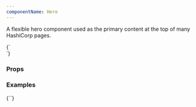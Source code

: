 ```yaml
---
componentName: Hero
---
```


A flexible hero component used as the primary content at the top of many HashiCorp pages.

<LiveComponent>
{`
  <section>
    <div>
      <Hero
        backgroundColor={'black'}
        appearance={'dark'}
        solution={'infrastructure'}
        eyebrow={'EYEBROW'}
        heading={'Display copy'}
        description={'Body copy, pharetra pellentesque sed elementum risus accumsan et. Tristique tortor, morbi vivamus nibh mollis. Ultrices aliquet sit nibh consequat quam'}
        ctas={[
          {
            title: "Primary CTA",
            href: "https://www.hashicorp.com",
            type: 'button'
          },
          {
            title: "Secondary CTA",
            href: "https://www.hashicorp.com",
            type: 'standalone-link'
          }
        ]}
        url={"https://hashicorp.wistia.com/medias/glovs5atuj"}
        smallImage={'https://www.datocms-assets.com/2885/1669837469-frame-1.svg'}
        mediumImage={'https://www.datocms-assets.com/2885/1669837472-frame-2.svg'}
        largeImage={'https://www.datocms-assets.com/2885/1669837475-frame-3.svg'}
      />
    </div>
  </section>
`}
</LiveComponent>

<UsageDetails packageJson={packageJson} />


### Props

<PropsTable props={componentProps} />

### Examples
<LiveComponent>
  {`<Hero
      backgroundColor={'#FEF5FE'}
      appearance={'light'}
      solution={'infrastructure'}
      descriptionColor={'black'}
      eyebrow={'EYEBROW'}
      heading={'Display copy'}
      description={'Body copy, pharetra pellentesque sed elementum risus accumsan et. Tristique tortor, morbi vivamus nibh mollis. Ultrices aliquet sit nibh consequat quam'}
      ctas={[
        {
          title: "Primary CTA",
          href: "https://www.hashicorp.com",
          type: 'button'
        },
        {
          title: "Secondary CTA",
          href: "https://www.hashicorp.com",
          type: 'standalone-link'
        }
      ]}
      smallImage={'https://www.datocms-assets.com/2885/1669673752-graphic-small.svg'}
      mediumImage={'https://www.datocms-assets.com/2885/1669673746-graphic-medium.svg'}
      largeImage={'https://www.datocms-assets.com/2885/1669673756-graphic.svg'}
    />`}
</LiveComponent>